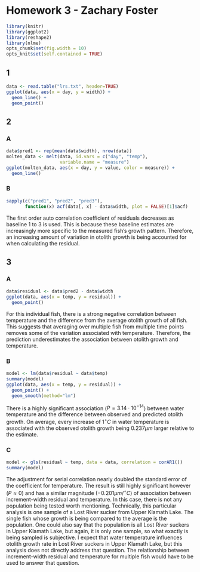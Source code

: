 Homework 3 - Zachary Foster
==========

```r
library(knitr)
library(ggplot2)
library(reshape2)
library(nlme)
opts_chunk$set(fig.width = 10)
opts_knit$set(self.contained = TRUE)
```

1
---

```r
data <- read.table("lrs.txt", header=TRUE)
ggplot(data, aes(x = day, y = width)) +
  geom_line() +
  geom_point()
```


2
---

### A

```r
data$pred1 <- rep(mean(data$width), nrow(data))
molten_data <- melt(data, id.vars = c("day", "temp"),
                    variable.name = "measure")
ggplot(molten_data, aes(x = day, y = value, color = measure)) +
  geom_line()

```

### B

```r
sapply(c("pred1", "pred2", "pred3"),
       function(x) acf(data[, x] - data$width, plot = FALSE)[1]$acf)
```

The first order auto correlation coefficient of residuals decreases as baseline 1 to 3 is used. 
This is because these baseline estimates are increasingly more specific to the measured fish's growth pattern. 
Therefore, an increasing amount of variation in otolith growth is being accounted for when calculating the residual. 


3
---

### A

```r
data$residual <- data$pred2 - data$width 
ggplot(data, aes(x = temp, y = residual)) +
  geom_point() 
```

For this individual fish, there is a strong negative correlation between temperature and the difference from the average otolith growth of all fish.
This suggests that averaging over multiple fish from multiple time points removes some of the variation associated with temperature. 
Therefore, the prediction underestimates the association between otolith growth and temperature. 

### B

```r
model <- lm(data$residual ~ data$temp)
summary(model)
ggplot(data, aes(x = temp, y = residual)) +
  geom_point() +
  geom_smooth(method="lm")
```

There is a highly significant association ($P = 3.14\cdot{}10^{-14}$) between water temperature and the difference between observed and predicted otolith growth.
On average, every increase of $1^{\circ}C$ in water temperature is associated with the observed otolith growth being $0.237\mu{}m$ larger relative to the estimate. 


### C

```r
model <- gls(residual ~ temp, data = data, correlation = corAR1())
summary(model)
```


The adjustment for serial correlation nearly doubled the standard error of the coefficient for temperature.
The result is still highly significant however ($P \approx{} 0$) and has a similar magnitude ($-0.201\mu{}m/^{\circ}C$) of association between increment-width residual and temperature.
In this case, there is not any population being tested worth mentioning. 
Technically, this particular analysis is one sample of a Lost River sucker from Upper Klamath Lake. 
The single fish whose growth is being compared to the average is the population.
One could also say that the population is all Lost River suckers in Upper Klamath Lake, but again, it is only one sample, so what exactly is being sampled is subjective.
I expect that water temperature influences otolith growth rate in Lost River suckers in Upper Klamath Lake, but this analysis does not directly address that question. 
The relationship between increment-width residual and temperature for multiple fish would have to be used to answer that question. 